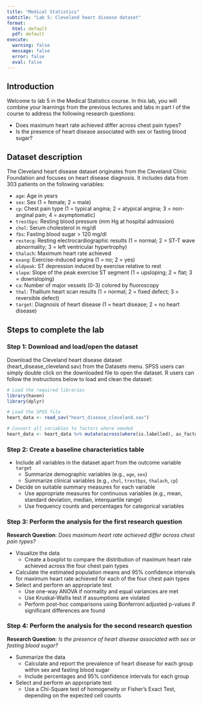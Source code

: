 ```yaml
---
title: "Medical Statistics"
subtitle: "Lab 5: Cleveland heart disease dataset"
format:
  html: default
  pdf: default
execute:
  warning: false
  message: false
  error: false
  eval: false
---
```


## Introduction

Welcome to lab 5 in the Medical Statistics course. In this lab, you will combine your learnings from the previous lectures and labs in part I of the course to address the following research questions:

* Does maximum heart rate achieved differ across chest pain types?
* Is the presence of heart disease associated with sex or fasting blood sugar?

## Dataset description

The Cleveland heart disease dataset originates from the Cleveland Clinic Foundation and focuses on heart disease diagnosis. It includes data from 303 patients on the following variables:

* `age`: Age in years
* `sex`: Sex (1 = female; 2 = male)
* `cp`: Chest pain type (1 = typical angina; 2 = atypical angina; 3 = non-anginal pain; 4 = asymptomatic)
* `trestbps`: Resting blood pressure (mm Hg at hospital admission)
* `chol`: Serum cholesterol in mg/dl
* `fbs`: Fasting blood sugar > 120 mg/dl
* `restecg`: Resting electrocardiographic results (1 = normal; 2 = ST-T wave abnormality; 3 = left ventricular hypertrophy)
* `thalach`: Maximum heart rate achieved
* `exang`: Exercise-induced angina (1 = no; 2 = yes)
* `oldpeak`: ST depression induced by exercise relative to rest
* `slope`: Slope of the peak exercise ST segment (1 = upsloping; 2 = flat; 3 = downsloping)
* `ca`: Number of major vessels (0-3) colored by fluoroscopy
* `thal`: Thallium heart scan results (1 = normal; 2 = fixed defect; 3 = reversible defect)
* `target`: Diagnosis of heart disease (1 = heart disease; 2 = no heart disease)

## Steps to complete the lab

### **Step 1:** Download and load/open the dataset

Download the Cleveland heart disease dataset (heart_disease_cleveland.sav) from the Datasets menu. SPSS users can simply double click on the downloaded file to open the dataset. R users can follow the instructions below to load and clean the dataset:

```r
# Load the required libraries
library(haven)
library(dplyr)

# Load the SPSS file
heart_data <- read_sav("heart_disease_cleveland.sav")

# Convert all variables to factors where needed
heart_data <- heart_data %>% mutate(across(where(is.labelled), as_factor))
```

### **Step 2:** Create a baseline characteristics table

* Include all variables in the dataset apart from the outcome variable `target`
  - Summarize demographic variables (e.g., `age`, `sex`)
  - Summarize clinical variables (e.g., `chol`, `trestbps`, `thalach`, `cp`)

* Decide on suitable summary measures for each variable
  - Use appropriate measures for continuous variables (e.g., mean, standard deviation, median, interquartile range)
  - Use frequency counts and percentages for categorical variables
  
### **Step 3:** Perform the analysis for the first research question

**Research Question**: *Does maximum heart rate achieved differ across chest pain types?*

* Visualize the data
  - Create a boxplot to compare the distribution of maximum heart rate achieved across the four chest pain types
* Calculate the estimated population means and 95% confidence intervals for maximum heart rate achieved for each of the four chest pain types
* Select and perform an appropriate test
  - Use one-way ANOVA if normality and equal variances are met
  - Use Kruskal-Wallis test if assumptions are violated
  - Perform post-hoc comparisons using Bonferroni adjusted p-values if significant differences are found

### **Step 4:** Perform the analysis for the second research question

**Research Question**: *Is the presence of heart disease associated with sex or fasting blood sugar?*

* Summarize the data
  - Calculate and report the prevalence of heart disease for each group within sex and fasting blood sugar
  - Include percentages and 95% confidence intervals for each group
* Select and perform an appropriate test
  - Use a Chi-Square test of homogeneity or Fisher’s Exact Test, depending on the expected cell counts

